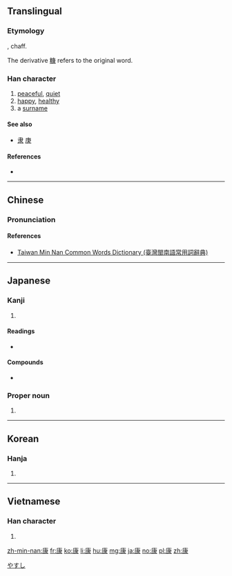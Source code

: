 {{also|隶}}
==Translingual==

===Etymology===
{{Han compound|庚|米|t1=threshing tools|t2=rice|ls=ic}}, chaff.

The derivative [[糠]] refers to the original word.

===Han character===
{{Han char|rn=53|rad=广|as=08|sn=11|four=00232|canj=ILE|ids=⿸广隶}}

# [[peaceful]], [[quiet]]
# [[happy]], [[healthy]]
# a [[surname]]

====See also====
* [[隶]] [[庚]]

====References====
* {{Han ref|kx=0347.270|dkj=09376|dj=0658.030|hdz=20891.010|uh=5EB7|ud=24247|bh=B164|bd=45412}}

----

==Chinese==
{{zh-forms}}

===Pronunciation===
{{zh-pron
|m=kāng
|c=hong1
|h=
|mn=khng/khong
|mn_note=khng - vernacular, khong - literary
|w=
|mc=y
|oc=y
|ma=|ma2=
|cat=a,pn
}}

====References====
*[http://twblg.dict.edu.tw/holodict_new/index.html Taiwan Min Nan Common Words Dictionary (臺灣閩南語常用詞辭典)]

----

==Japanese==

===Kanji===
{{ja-kanji|grade=4|rs=广08}}

# {{defn|lang=ja|sort=广08}}

====Readings====
* {{ja-readings|on=[[こう]] (kō)|kun=[[やすい]] (yasui)}}

====Compounds====
* {{term|健康||[[health]]|tr=[[けんこう]], [[kenkō]]|lang=ja|sc=Jpan}}

===Proper noun===
{{ja-pos|k|proper|hira=やすし|rom=Yasushi}}

# {{given name|male|lang=ja}}

[[Category:Japanese male given names|やすし]]

----

==Korean==

===Hanja===
{{ko-hanja|hangeul=강|rv=gang|mr=kang|y=kang}}

# {{defn|lang=ko|sort=广08}}

----

==Vietnamese==

===Han character===
{{vi-hantu|[[khang]], [[khăng]], [[khương]]|rs=广08}}

# {{defn|lang=vi|sort=广08}}

[[zh-min-nan:康]]
[[fr:康]]
[[ko:康]]
[[li:康]]
[[hu:康]]
[[mg:康]]
[[ja:康]]
[[no:康]]
[[pl:康]]
[[zh:康]]
